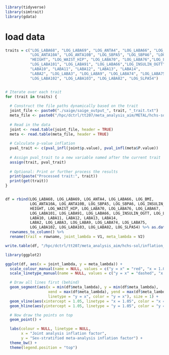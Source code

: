 ```r
library(tidyverse)
library(simtrait)
library(gdata)
```

# load data
```r
traits = c("LOG_LABA68", "LOG_LABA69", "LOG_ANTA4", "LOG_LABA66", "LOG_BMI",
           "LOG_ANTA10A", "LOG_ANTA10B", "LOG_SBPA5", "LOG_SBPA6", "LOG_INSULIN_FAST",
           "HEIGHT", "LOG_WAIST_HIP", "LOG_LABA70", "LOG_LABA76","LOG_LABA67", 
           "LOG_LABA101", "LOG_LABA91", "LOG_LABA66","LOG_INSULIN_OGTT", "LOG_LABA1",
           "LABA10", "LABA11", "LABA12", "LABA13", "LABA14",
           "LABA2", "LOG_LABA3", "LOG_LABA9", "LOG_LABA74", "LOG_LABA75",
           "LOG_LABA102", "LOG_LABA103", "LOG_LABA82", "LOG_SLPA54")


# Iterate over each trait
for (trait in traits) {
  
  # Construct the file paths dynamically based on the trait
  joint_file <- paste0("./saige/saige_output_", trait, "_trait.txt")
  meta_file <- paste0("/hpc/dctrl/tt207/meta_analysis_aim/METAL/hchs-sol/output_metal_sex_", trait, "_trait1.txt")
  
  # Read in the data
  joint <- read.table(joint_file, header = TRUE)
  meta <- read.table(meta_file, header = TRUE)
  
  # Calculate p-value inflation
  pval_trait <- c(pval_infl(joint$p.value), pval_infl(meta$P.value))
  
  # Assign pval_trait to a new variable named after the current trait
  assign(trait, pval_trait)
  
  # Optional: Print or further process the results
  print(paste("Processed trait:", trait))
  print(get(trait))
}


df = rbind(LOG_LABA68, LOG_LABA69, LOG_ANTA4, LOG_LABA66, LOG_BMI,
           LOG_ANTA10A, LOG_ANTA10B, LOG_SBPA5, LOG_SBPA6, LOG_INSULIN_FAST,
           HEIGHT, LOG_WAIST_HIP, LOG_LABA70, LOG_LABA76, LOG_LABA67, 
           LOG_LABA101, LOG_LABA91, LOG_LABA66, LOG_INSULIN_OGTT, LOG_LABA1,
           LABA10, LABA11, LABA12, LABA13, LABA14,
           LABA2, LOG_LABA3, LOG_LABA9, LOG_LABA74, LOG_LABA75,
           LOG_LABA102, LOG_LABA103, LOG_LABA82, LOG_SLPA54) %>% as.data.frame() %>% 
  rownames_to_column() %>% 
  rename(trait = rowname, joint_lambda = V1, meta_lambda = V2)

write.table(df, "/hpc/dctrl/tt207/meta_analysis_aim/hchs-sol/inflation_factor_data.txt", col.names = TRUE, row.names = FALSE)
```

```r
library(ggplot2)

ggplot(df, aes(x = joint_lambda, y = meta_lambda)) +
  scale_colour_manual(name = NULL, values = c("y = x" = "red", "x = 1.05" = "gray", "y = 1.05" = "gray")) +  
  scale_linetype_manual(name = NULL, values = c("y = x" = "dashed", "x = 1.05" = "solid", "y = 1.05" = "solid")) +  

  # Draw all lines first (behind)
  geom_segment(aes(x = min(df$meta_lambda), y = min(df$meta_lambda), 
                   xend = max(df$meta_lambda), yend = max(df$meta_lambda),
                   linetype = "y = x", color = "y = x"), size = 1) +
  geom_vline(aes(xintercept = 1.05, linetype = "x = 1.05", color = "x = 1.05"), size = 1) + 
  geom_hline(aes(yintercept = 1.05, linetype = "y = 1.05", color = "y = 1.05"), size = 1) +  

  # Now draw the points on top
  geom_point() +

  labs(colour = NULL, linetype = NULL, 
       x = "Joint analysis inflation factor", 
       y = "Sex-stratified meta-analysis inflation factor") +
  theme_bw() +
  theme(legend.position = "top")
```


